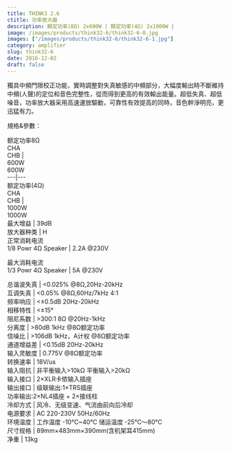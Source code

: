 ```yaml
---
title: THINK3 2.6
ctitle: 功率放大器
description: 額定功率(8Ω) 2x600W | 額定功率(4Ω) 2x1000W | 
image: /images/products/think32-6/think32-6-0.jpg
images: ["/images/products/think32-6/think32-6-1.jpg"]
category: amplifier
slug: think32-6
date: 2016-12-02
draft: false
---
```


  
獨具中頻門限校正功能，實時調整對失真敏感的中頻部分，大幅度輸出時不斷維持中頻(人聲)的定位和音色完整性，從而得到更高的有效輸出能量。超低失真、超低噪音，功率放大器采用高速運放驅動，可靠性有效提高的同時，音色幹淨明亮，更迅猛有力。  
  
  
  
  
規格&參數：  
  
  
  
  
额定功率8Ω  
CHA  
CHB  |    
600W  
600W  
---|---  
额定功率(4Ω)  
CHA  
CHB  |    
1000W  
1000W  
最大增益  |  39dB   
放大器种类  |  H   
正常消耗电流  
1/8 Powr 4Ω Speaker  |  2.2A @230V  
  
最大消耗电流  
1/3 Powr 4Ω Speaker  |  5A @230V  
  
总谐波失真  |  <0.025% @8Ω,20Hz-20kHz   
互调失真  |  <0.05% @8Ω,60Hz/7kHz 4:1   
频率响应  |  <±0.5dB 20Hz-20kHz   
相移特性  |  <±15°   
阻尼系数  |  >300:1 8Ω @20Hz-1kHz   
分离度  |  >80dB 1kHz @8Ω额定功率   
信噪比  |  >106dB 1kHz，A计权 @8Ω额定功率   
通道增益差  |  <0.15dB 20Hz-20kHz   
输入灵敏度  |  0.775V @8Ω额定功率   
转换速率  |  18V/us[](http://www.3g-sys.com/beta1/UploadFiles_5023/201310/2013101516414781.jpg)  
输入阻抗  |  非平衡输入>10kΩ 平衡输入>20kΩ   
输入接口  |  2×XLR卡侬输入插座   
输出接口  |  级联输出:1×TRS插座  
功率输出:2×NL4插座 + 2×接线柱  
冷却方式  |  风冷、无级变速、气流由前向后冷却   
电源要求  |  AC 220-230V 50Hz/60Hz   
环境温度  |  工作温度 -10℃~40℃  储运温度 -25℃～80℃   
尺寸规格  |  89mm×483mm×390mm(含机架耳415mm)   
净重  |  13kg   
  
  
  
  


